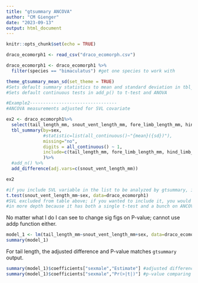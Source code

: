 ```yaml
---
title: "gtsummary ANCOVA"
author: "CM Gienger"
date: "2023-09-13"
output: html_document
---
```


```r
knitr::opts_chunk$set(echo = TRUE)
```

```r
draco_ecomorph1 <- read_csv("draco_ecomorph.csv")

draco_ecomorph1 <- draco_ecomorph1 %>%
  filter(species == "bimaculatus") #get one species to work with
```

```r
theme_gtsummary_mean_sd(set_theme = TRUE)
#Sets default summary statistics to mean and standard deviation in tbl_summary()
#Sets default continuous tests in add_p() to t-test and ANOVA
```

```r
#Example2---------------------------------
#ANCOVA measurements adjusted for SVL covariate

ex2 <- draco_ecomorph1%>% 
  select(tail_length_mm, snout_vent_length_mm, fore_limb_length_mm, hind_limb_length_mm, sex)%>%
  tbl_summary(by=sex, 
              #statistic=list(all_continuous()~"{mean}({sd})"), 
              missing="no",
              digits = all_continuous() ~ 1,
              include=c(tail_length_mm, fore_limb_length_mm, hind_limb_length_mm),
              )%>%
  #add_n() %>%
  add_difference(adj.vars=c(snout_vent_length_mm))

ex2
```

```r
#if you include SVL variable in the list to be analyzed by gtsummary, it does a t-test on SVL, not ANCOVA
t.test(snout_vent_length_mm~sex, data=draco_ecomorph1)
#SVL excluded from table above; if you wanted to include it, you would need to explain the table
#in more depth because it has both a single t-test and a bunch on ANCOVAs
```


No matter what I do I can see to change sig figs on P-value; cannot use addp function either.

```r
model_1 <- lm(tail_length_mm~snout_vent_length_mm+sex, data=draco_ecomorph1)
summary(model_1)
```
For tail length, the adjusted difference and P-value matches `gtsummary` output.
```r
summary(model_1)$coefficients["sexmale","Estimate"] #adjusted difference between marginal means
summary(model_1)$coefficients["sexmale","Pr(>|t|)"] #p-value comparing adjusted means
```

